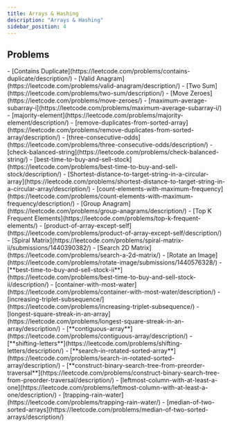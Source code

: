 ```yaml
---
title: Arrays & Hashing
description: "Arrays & Hashing"
sidebar_position: 4
---
```



## Problems

<Tabs>
  <TabItem value={"Easy"}>
    - [Contains Duplicate](https://leetcode.com/problems/contains-duplicate/description/) 
    - [Valid Anagram](https://leetcode.com/problems/valid-anagram/description/)
    - [Two Sum](https://leetcode.com/problems/two-sum/description/)
    - [Move Zeroes](https://leetcode.com/problems/move-zeroes/)
    - [maximum-average-subarray-i](https://leetcode.com/problems/maximum-average-subarray-i/)
    - [majority-element](https://leetcode.com/problems/majority-element/description/)
    - [remove-duplicates-from-sorted-array](https://leetcode.com/problems/remove-duplicates-from-sorted-array/description/)
    - [three-consecutive-odds](https://leetcode.com/problems/three-consecutive-odds/description/)
    - [check-balanced-string](https://leetcode.com/problems/check-balanced-string/)
    - [best-time-to-buy-and-sell-stock](https://leetcode.com/problems/best-time-to-buy-and-sell-stock/description/)
    - [Shortest-distance-to-target-string-in-a-circular-array](https://leetcode.com/problems/shortest-distance-to-target-string-in-a-circular-array/description/)
    - [count-elements-with-maximum-frequency](https://leetcode.com/problems/count-elements-with-maximum-frequency/description/)
  </TabItem>
  <TabItem value={"Medium"}>
    - [Group Anagram](https://leetcode.com/problems/group-anagrams/description/)
    - [Top K Frequent Elements](https://leetcode.com/problems/top-k-frequent-elements/)
    - [product-of-array-except-self](https://leetcode.com/problems/product-of-array-except-self/description/)
    - [Spiral Matrix](https://leetcode.com/problems/spiral-matrix-ii/submissions/1440390382/)
    - [Search 2D Matrix](https://leetcode.com/problems/search-a-2d-matrix/)
    - [Rotate an Image](https://leetcode.com/problems/rotate-image/submissions/1440576328/)
    - [**best-time-to-buy-and-sell-stock-ii**](https://leetcode.com/problems/best-time-to-buy-and-sell-stock-ii/description/)
    - [container-with-most-water](https://leetcode.com/problems/container-with-most-water/description/)
    - [increasing-triplet-subsequence/](https://leetcode.com/problems/increasing-triplet-subsequence/)
    - [longest-square-streak-in-an-array](https://leetcode.com/problems/longest-square-streak-in-an-array/description/)
    - [**contiguous-array**](https://leetcode.com/problems/contiguous-array/description/)
    - [**shifting-letters**](https://leetcode.com/problems/shifting-letters/description/)
    - [**search-in-rotated-sorted-array**](https://leetcode.com/problems/search-in-rotated-sorted-array/description/)
    - [**construct-binary-search-tree-from-preorder-traversal**](https://leetcode.com/problems/construct-binary-search-tree-from-preorder-traversal/description/)
    - [leftmost-column-with-at-least-a-one](https://leetcode.com/problems/leftmost-column-with-at-least-a-one/description/)
  </TabItem>
  <TabItem value="Hard">
    - [trapping-rain-water](https://leetcode.com/problems/trapping-rain-water/)
    - [median-of-two-sorted-arrays](https://leetcode.com/problems/median-of-two-sorted-arrays/description/)
  </TabItem>
</Tabs>

